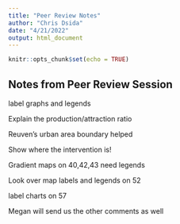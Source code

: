 ```yaml
---
title: "Peer Review Notes"
author: "Chris Dsida"
date: "4/21/2022"
output: html_document
---
```


```r
knitr::opts_chunk$set(echo = TRUE)
```

## Notes from Peer Review Session

label graphs and legends

Explain the production/attraction ratio

Reuven's urban area boundary helped

Show where the intervention is!

Gradient maps on 40,42,43 need legends

Look over map labels and legends on 52

label charts on 57

Megan will send us the other comments as well